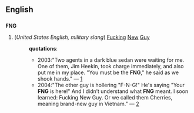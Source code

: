 == English ==
=== {{initialism}} ===
'''FNG'''
# (''United States English, military slang'') [[Fucking]] [[New]] [[Guy]]
#:'''quotations''':
#:*2003:"Two agents in a dark blue sedan were waiting for me. One of them, Jim Heekin, took charge immediately, and also put me in my place. "You must be the '''FNG'''," he said as we shook hands." &mdash; [http://www.twbookmark.com/features/jamespatterson/chapters/bigbadwolf5.html]
#:*2004:"The other guy is hollering "F-N-G!" He's saying "Your '''FNG''' is here!" And I didn’t understand what '''FNG''' meant. I soon learned: Fucking New Guy. Or we called them Cherries, meaning brand-new guy in Vietnam." &mdash; [http://www.nyfolklore.org/pubs/voic30-3-4/warstr.html]